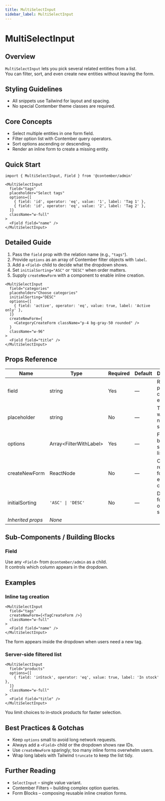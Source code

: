 ```yaml
---
title: MultiSelectInput
sidebar_label: MultiSelectInput
---
```


# MultiSelectInput

## Overview
`MultiSelectInput` lets you pick several related entities from a list.  
You can filter, sort, and even create new entities without leaving the form.

## Styling Guidelines
* All snippets use Tailwind for layout and spacing.  
* No special Contember theme classes are required.

## Core Concepts
* Select multiple entities in one form field.  
* Filter option list with Contember query operators.  
* Sort options ascending or descending.  
* Render an inline form to create a missing entity.

## Quick Start
```tsx
import { MultiSelectInput, Field } from '@contember/admin'

<MultiSelectInput
  field="tags"
  placeholder="Select tags"
  options={[
    { field: 'id', operator: 'eq', value: '1', label: 'Tag 1' },
    { field: 'id', operator: 'eq', value: '2', label: 'Tag 2' },
  ]}
  className="w-full"
>
  <Field field="name" />
</MultiSelectInput>
```

## Detailed Guide
1. Pass the `field` prop with the relation name (e.g., `"tags"`).  
2. Provide `options` as an array of Contember filter objects with `label`.  
3. Add a `<Field>` child to decide what the dropdown shows.  
4. Set `initialSorting="ASC"` or `"DESC"` when order matters.  
5. Supply `createNewForm` with a component to enable inline creation.

```tsx
<MultiSelectInput
  field="categories"
  placeholder="Choose categories"
  initialSorting="DESC"
  options={[
    { field: 'active', operator: 'eq', value: true, label: 'Active only' },
  ]}
  createNewForm={
    <CategoryCreateForm className="p-4 bg-gray-50 rounded" />
  }
  className="w-96"
>
  <Field field="title" />
</MultiSelectInput>
```

## Props Reference
| Name | Type | Required | Default | Description |
| ---- | ---- | -------- | ------- | ----------- |
| field | string | Yes | — | Relation path in the current entity. |
| placeholder | string | No | — | Text shown when nothing is selected. |
| options | Array&lt;FilterWithLabel&gt; | Yes | — | Filters that build the selectable list. |
| createNewForm | ReactNode | No | — | Component rendered for inline entity creation. |
| initialSorting | `'ASC' \| 'DESC'` | No | — | Direction for initial option sorting. |
| *Inherited props* | _None_ |  |  |  |

## Sub-Components / Building Blocks
### Field
Use any `<Field>` from `@contember/admin` as a child.  
It controls which column appears in the dropdown.

## Examples
### Inline tag creation
```tsx
<MultiSelectInput
  field="tags"
  createNewForm={<TagCreateForm />}
  className="w-full"
>
  <Field field="name" />
</MultiSelectInput>
```
The form appears inside the dropdown when users need a new tag.

### Server‑side filtered list
```tsx
<MultiSelectInput
  field="products"
  options={[
    { field: 'inStock', operator: 'eq', value: true, label: 'In stock' },
  ]}
  className="w-full"
>
  <Field field="title" />
</MultiSelectInput>
```
You limit choices to in‑stock products for faster selection.

## Best Practices & Gotchas
* Keep `options` small to avoid long network requests.  
* Always add a `<Field>` child or the dropdown shows raw IDs.  
* Use `createNewForm` sparingly; too many inline forms overwhelm users.  
* Wrap long labels with Tailwind `truncate` to keep the list tidy.

## Further Reading
* `SelectInput` – single value variant.  
* Contember Filters – building complex option queries.  
* Form Blocks – composing reusable inline creation forms.

<!-- End of Generated Documentation -->